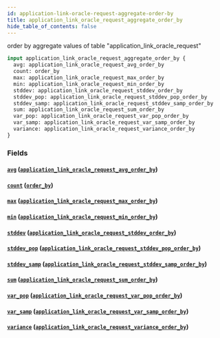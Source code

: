 ```yaml
---
id: application-link-oracle-request-aggregate-order-by
title: application_link_oracle_request_aggregate_order_by
hide_table_of_contents: false
---
```


order by aggregate values of table "application_link_oracle_request"

```graphql
input application_link_oracle_request_aggregate_order_by {
  avg: application_link_oracle_request_avg_order_by
  count: order_by
  max: application_link_oracle_request_max_order_by
  min: application_link_oracle_request_min_order_by
  stddev: application_link_oracle_request_stddev_order_by
  stddev_pop: application_link_oracle_request_stddev_pop_order_by
  stddev_samp: application_link_oracle_request_stddev_samp_order_by
  sum: application_link_oracle_request_sum_order_by
  var_pop: application_link_oracle_request_var_pop_order_by
  var_samp: application_link_oracle_request_var_samp_order_by
  variance: application_link_oracle_request_variance_order_by
}
```

### Fields

#### [`avg`](#) ([`application_link_oracle_request_avg_order_by`](../inputs/application-link-oracle-request-avg-order-by))

#### [`count`](#) ([`order_by`](../enums/order-by))

#### [`max`](#) ([`application_link_oracle_request_max_order_by`](../inputs/application-link-oracle-request-max-order-by))

#### [`min`](#) ([`application_link_oracle_request_min_order_by`](../inputs/application-link-oracle-request-min-order-by))

#### [`stddev`](#) ([`application_link_oracle_request_stddev_order_by`](../inputs/application-link-oracle-request-stddev-order-by))

#### [`stddev_pop`](#) ([`application_link_oracle_request_stddev_pop_order_by`](../inputs/application-link-oracle-request-stddev-pop-order-by))

#### [`stddev_samp`](#) ([`application_link_oracle_request_stddev_samp_order_by`](../inputs/application-link-oracle-request-stddev-samp-order-by))

#### [`sum`](#) ([`application_link_oracle_request_sum_order_by`](../inputs/application-link-oracle-request-sum-order-by))

#### [`var_pop`](#) ([`application_link_oracle_request_var_pop_order_by`](../inputs/application-link-oracle-request-var-pop-order-by))

#### [`var_samp`](#) ([`application_link_oracle_request_var_samp_order_by`](../inputs/application-link-oracle-request-var-samp-order-by))

#### [`variance`](#) ([`application_link_oracle_request_variance_order_by`](../inputs/application-link-oracle-request-variance-order-by))

